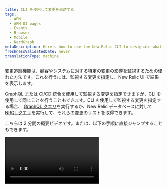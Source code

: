 ```yaml
---
title: CLI を使用して変更を追跡する
tags:
  - APM
  - APM UI pages
  - Events
  - Browser
  - Mobile
  - NerdGraph
metaDescription: Here's how to use the New Relic CLI to designate what you want to capture with change tracking.
freshnessValidatedDate: never
translationType: machine
---
```


変更追跡機能は、顧客やシステムに対する特定の変更の影響を監視するための優れた方法です。これを行うには、監視する変更を指定し、New Relic UI で結果を表示します。

GraphQL または CI/CD 統合を使用して監視する変更を指定できますが、CLI を使用して同じことを行うこともできます。CLI を使用して監視する変更を指定する場合、 [GraphQL クエリ](#list-with-graphql)を実行するか、New Relic データベースに対して[NRQL クエリ](/docs/change-tracking/change-tracking-graphql#key-signals)を実行して、それらの変更のリストを取得できます。

こちらは 2 分間の概要ビデオです。または、以下の手順に直接ジャンプすることもできます。

<Video type="youtube" id="S0WuLnjCzes" />

## CLI をインストールする [#install-cli]

新しいバージョンの[CLI を](/docs/new-relic-solutions/tutorials/new-relic-cli)使用すると、GraphQL ミューテーションを送信してマーカーを作成できるようになります。CLI を使用している場合でも、この機能を利用するには CLI をアップグレードする必要があります。

CLI をインストールまたはアップグレードするには、[こちら](https://github.com/newrelic/newrelic-cli#installation--upgrades)の手順に従ってください。

## CLI を使用して変更マーカーを作成する [#make-marker-cli]

CLI にはさまざまなオプションがありますが (以下を参照)、 `create`コマンドは特定の New Relic エンティティに対する特定の変更をマークします。

マーカーを作成する構文は次のとおりです。

```shell
newrelic entity deployment create [flags]
```

次の例を見てみましょう。

```shell
newrelic entity deployment create --guid INSERT_YOUR_GUID_HERE --version <1.0.0>
```

## プライマリ (親) オプション

```shell
[output] -h, --help                    help for create
[output] -g, --guid string             the entity GUID to create change tracker
[output] -v, --version string          the tag names to add to the entity
[output]     --changelog string        a URL for the changelog or list of changes if not linkable
[output]     --commit string           the commit identifier, for example, a Git commit SHA
[output]     --deepLink string         a link back to the system generating the deployment
[output]     --deploymentType string   type of deployment, one of BASIC, BLUE_GREEN, CANARY, OTHER, ROLLING or SHADOW
[output]     --description string      a description of the deployment
[output]     --groupId string          string that can be used to correlate two or more events
[output] -t  --timestamp int64         the start time of the deployment, the number of milliseconds since the Unix epoch, defaults to now
[output] -u  --user string             username of the deployer or bot
```

## 親コマンドから継承されたオプション

```shell
[output] -a, --accountId int    the account ID to use. Can be overridden by setting NEW_RELIC_ACCOUNT_ID
[output]     --debug            debug level logging
[output]     --format string    output text format [JSON, Text, YAML] (default "JSON")
[output]     --plain            output compact text
[output]     --profile string   the authentication profile to use
[output]     --trace            trace level logging
```

## 次のステップ [#whats-next]

CLI を使用して追跡する変更を指定したら、New Relic UI でそれらの変更の影響を分析できます。

* 変更をクエリする: 独自の GraphQL または NRQL クエリを作成して、追跡している変更の詳細を確認できます。詳細については、 [「変更データのクエリ」](/docs/change-tracking/change-tracking-view-analyze/#query-deployments)を参照してください。
* 精選されたチャートを使用する: 詳細については、 [New Relic で変更を表示および分析する方法 を](/docs/change-tracking/change-tracking-view-analyze)参照してください。